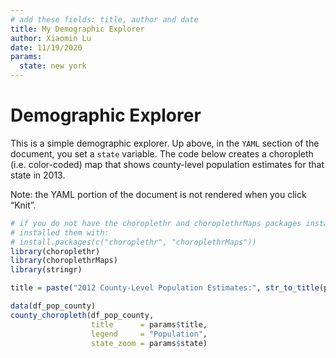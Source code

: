 ```yaml
---
# add these fields: title, author and date
title: My Demographic Explorer
author: Xiaomin Lu
date: 11/19/2020
params:
  state: new york
---
```


# Demographic Explorer

This is a simple demographic explorer. Up above, in the `YAML` section of the document, you set a `state` variable. The code below creates a choropleth (i.e. color-coded) map that shows county-level population estimates for that state in 2013.

Note: the YAML portion of the document is not rendered when you click "Knit".

```r
# if you do not have the choroplethr and choroplethrMaps packages installed, 
# installed them with:
# install.packages(c("choroplethr", "choroplethrMaps"))
library(choroplethr)
library(choroplethrMaps)
library(stringr)

title = paste("2012 County-Level Population Estimates:", str_to_title(params$state))

data(df_pop_county)
county_choropleth(df_pop_county, 
                  title      = params$title, 
                  legend     = "Population", 
                  state_zoom = params$state)
```
